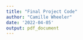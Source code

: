```yaml
---
title: "Final Project Code"
author: "Camille Wheeler"
date: '2022-04-05'
output: pdf_document
---
```


```r

```
